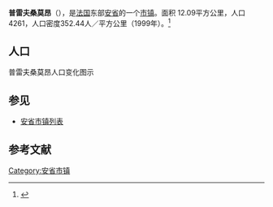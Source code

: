 {{Infobox French commune
|name                    = 普雷夫桑莫昂
|native name             = Prévessin-Moëns
|image flag              = 
|image flag size         = 
|flag legend             = 
|image coat of arms      = 
|image coat of arms size = 
|coat of arms legend     = 
|city motto              = 
|image                   = 
|caption                 = 
|map                     = 
|adjustable map          = 
|time zone               = 
|longitude              = 
|latitude               =  
|arrondissement         =  
|canton                 =  
|subdivisions entry      = 
|subdivisions            = 
|intercommunality        = 
|mayor                   = 
|term                    = 
|elevation m             = 
|area km2                = 12.09
|population             = 4261
|population date         = 1999
|INSEE                  = 01313
|postal code             = 01280
|website                 = 
}}
{{French Commune Map|01313}}
'''普雷夫桑莫昂'''（{{lang-fr|Prévessin-Moëns}}），是[[法国|法国]]东部[[安省_(法國)|安省]]的一个[[市镇_(法国)|市镇]]。面积 12.09平方公里，人口4261，人口密度352.44人／平方公里（1999年）。<ref name="Statmallen Areal i Frankrikes kommuner">{{cite web|url=http://www.insee.fr/fr/ppp/bases-de-donnees/recensement/populations-legales/france-departements.asp?annee=2009#departements|title=Insee, Populations légales 2009 pour les départements et les collectivités d'outre-mer France métropolitaine et DOM|accessdate=2012-01-30|archive-date=2012-01-08|archive-url=https://web.archive.org/web/20120108000120/http://www.insee.fr/fr/ppp/bases-de-donnees/recensement/populations-legales/france-departements.asp?annee=2009#departements|dead-url=no}}</ref>

== 人口 ==
普雷夫桑莫昂人口变化图示
{{French Commune Population|01313}}

==参见==
*[[安省市镇列表|安省市镇列表]]

== 参考文献 ==
{{reflist}}

{{安省市鎮}}

[[Category:安省市镇|Category:安省市镇]]